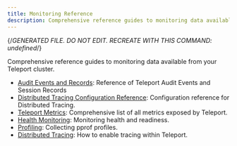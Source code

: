 ```yaml
---
title: Monitoring Reference
description: Comprehensive reference guides to monitoring data available from your Teleport cluster.
---
```


{/*GENERATED FILE. DO NOT EDIT. RECREATE WITH THIS COMMAND:
undefined*/}

Comprehensive reference guides to monitoring data available from your Teleport cluster.

- [Audit Events and Records](/audit.mdx): Reference of Teleport Audit Events and Session Records
- [Distributed Tracing Configuration Reference](/configuration.mdx): Configuration reference for Distributed Tracing.
- [Teleport Metrics](/metrics.mdx): Comprehensive list of all metrics exposed by Teleport.
- [Health Monitoring](/monitoring.mdx): Monitoring health and readiness.
- [Profiling](/profiles.mdx): Collecting pprof profiles.
- [Distributed Tracing](/tracing.mdx): How to enable tracing within Teleport.
